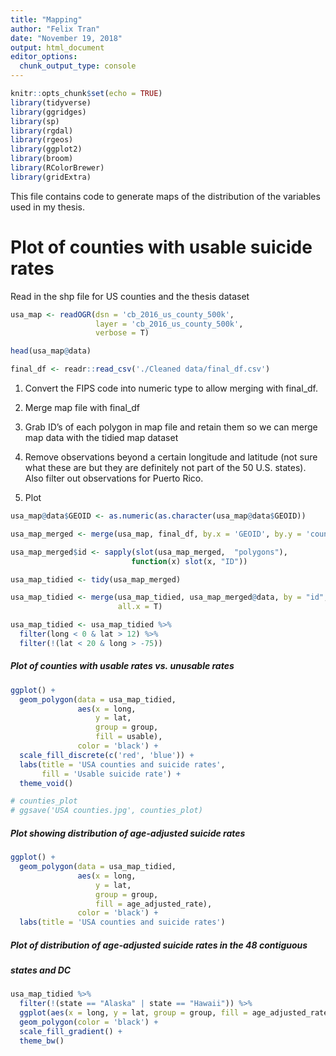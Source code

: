 ```yaml
---
title: "Mapping"
author: "Felix Tran"
date: "November 19, 2018"
output: html_document
editor_options:
  chunk_output_type: console
---
```


```r
knitr::opts_chunk$set(echo = TRUE)
library(tidyverse)
library(ggridges)
library(sp)
library(rgdal)
library(rgeos)
library(ggplot2)
library(broom)
library(RColorBrewer)
library(gridExtra)
```

This file contains code to generate maps of the distribution of the variables
used in my thesis. 

# Plot of counties with usable suicide rates

Read in the shp file for US counties and the thesis dataset
```r
usa_map <- readOGR(dsn = 'cb_2016_us_county_500k',
                   layer = 'cb_2016_us_county_500k',
                   verbose = T)

head(usa_map@data)

final_df <- readr::read_csv('./Cleaned data/final_df.csv')
```

1. Convert the FIPS code into numeric type to allow merging with final_df.

2. Merge map file with final_df

3. Grab ID's of each polygon in map file and retain them so we can merge
map data with the tidied map dataset

4. Remove observations beyond a certain longitude and latitude (not sure what 
these are but they are definitely not part of the 50 U.S. states). Also filter
out observations for Puerto Rico.

5. Plot
```r
usa_map@data$GEOID <- as.numeric(as.character(usa_map@data$GEOID))

usa_map_merged <- merge(usa_map, final_df, by.x = 'GEOID', by.y = 'county_code')

usa_map_merged$id <- sapply(slot(usa_map_merged,  "polygons"),
                           function(x) slot(x, "ID"))

usa_map_tidied <- tidy(usa_map_merged)

usa_map_tidied <- merge(usa_map_tidied, usa_map_merged@data, by = "id",
                        all.x = T)

usa_map_tidied <- usa_map_tidied %>% 
  filter(long < 0 & lat > 12) %>% 
  filter(!(lat < 20 & long > -75))
```

##### Plot of counties with usable rates vs. unusable rates
```r
ggplot() +
  geom_polygon(data = usa_map_tidied,
               aes(x = long,
                   y = lat,
                   group = group,
                   fill = usable),
               color = 'black') +
  scale_fill_discrete(c('red', 'blue')) +
  labs(title = 'USA counties and suicide rates',
       fill = 'Usable suicide rate') +
  theme_void()

# counties_plot
# ggsave('USA counties.jpg', counties_plot)
```

##### Plot showing distribution of age-adjusted suicide rates
```r
ggplot() +
  geom_polygon(data = usa_map_tidied,
               aes(x = long,
                   y = lat,
                   group = group,
                   fill = age_adjusted_rate),
               color = 'black') +
  labs(title = 'USA counties and suicide rates') 
```

##### Plot of distribution of age-adjusted suicide rates in the 48 contiguous
##### states and DC
```r
usa_map_tidied %>% 
  filter(!(state == "Alaska" | state == "Hawaii")) %>% 
  ggplot(aes(x = long, y = lat, group = group, fill = age_adjusted_rate)) +
  geom_polygon(color = 'black') + 
  scale_fill_gradient() +
  theme_bw()
```

